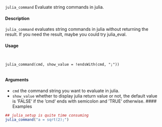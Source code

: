 ``julia_command`` Evaluate string commands in julia.

#### Description
``julia_command`` evaluates string commands in julia without returning the result. If you need the result, maybe you could try julia_eval.

#### Usage
<pre><code>

julia_command(cmd, show_value = !endsWith(cmd, ";"))

</code></pre>
#### Arguments
* ``cmd`` the command string you want to evaluate in julia.
* ``show_value`` whether to display julia return value or not, the default value is ‘FALSE‘ if the ‘cmd‘ ends with semicolon and ‘TRUE‘ otherwise.
#### Examples
```r
## julia_setup is quite time consuming
julia_command("a = sqrt(2);")
```
